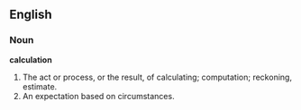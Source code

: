 ==English==

===Noun===

'''calculation'''

#The act or process, or the result, of calculating; computation; reckoning, estimate.
#An expectation based on circumstances.